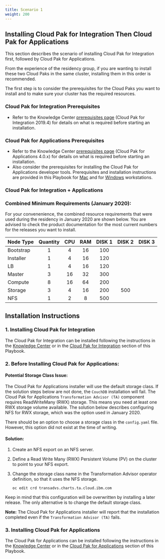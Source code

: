```yaml
---
title: Scenario 1
weight: 200
---
```

## **Installing Cloud Pak for Integration Then Cloud Pak for Applications**

This section describes the scenario of installing Cloud Pak 
for Integration first, followed by Cloud Pak for Applications. 

From the experience of the residency group, if you are wanting to 
install these two Cloud Paks in the same cluster, installing them in
this order is recommended.

The first step is to consider the prerequisites for the Cloud Paks you
want to install and to make sure your cluster has the required resources.

### **Cloud Pak for Integration Prerequisites**
* Refer to the Knowledge Center 
[prerequisites page](https://www.ibm.com/support/knowledgecenter/SSGT7J_19.4/install/sysreqs.html) 
(Cloud Pak for Integration 2019.4)
for details on what is required before starting an installation.

### **Cloud Pak for Applications Prerequisites**
* Refer to the Knowledge Center 
[prerequisites page](https://www.ibm.com/support/knowledgecenter/SSCSJL_4.x/install-prerequisites.html) 
(Cloud Pak for Applications 4.0.x) 
for details on what is required before starting an installation.
* Also consider the prerequisites for installing the Cloud Pak for Applications
developer tools. Prerequisites and installation instructions are provided in
this Playbook for [Mac](/apps/cp4a_install_dev_tools_mac/) and for
[Windows](/apps/cp4a_install_dev_tools_win/) workstations.

### **Cloud Pak for Integration + Applications** 
### **Combined Minimum Requirements (January 2020):**

For your convenenience, the combined resource requirements that were used
during the residency in January 2020 are shown below. You are advised to 
check the product documentation for the most current numbers for the 
releases you want to install.

| Node Type | Quantity| CPU | RAM | DISK 1 |DISK 2 | DISK 3 |
| :---------- | :------: | :-------: | :---: | :----: | :----: | :----: |
| Bootstrap | 1 | 4 | 16 | 100 | | |
| Installer | 1 | 4 | 16 | 120 | | |
| LB | 1 | 4 | 16 |120 | | |
| Master | 3 | 16 | 32 | 300 | | |
| Compute | 8 | 16 | 64 | 200|  |  |
| Storage | 3 | 4 | 16 | 200 | 500 |  |
| NFS | 1 | 2 | 8 | 500 |  |  |

## **Installation Instructions**

### 1. **Installing Cloud Pak for Integration**

The Cloud Pak for Integration can be installed following the instructions
in the 
[Knowledge Center](https://www.ibm.com/support/knowledgecenter/SSGT7J_19.4/install/install.html) 
or in the [Cloud Pak for Integration](/integration/introduction)
section of this Playbook.

### 2. **Before Installing Cloud Pak for Applications:**

#### **Potential Storage Class Issue:** 

   The Cloud Pak for Applications installer will use the default 
   storage class. If the solution steps below are not done, 
   the `CouchDB` installation will fail. The 
   Cloud Pak for Applications `Transformation Advisor (TA)` component 
   requires ReadWriteMany (RWX) storage. This means you need 
   at least one RWX storage volume available. The solution below 
   describes configuring NFS for RWX storage, which was the option
   used in January 2020.

   There should be an option to choose a storage class in 
   the `config.yaml` file. However,  this option did not exist at the 
   time of writing.

#### **Solution:**

1. Create an NFS export on an NFS server.
2. Define a Read Write Many (RWX) Persistent Volume (PV) 
on the cluster to point to your NFS export.
3. Change the storage class name in the Transformation
Advisor operator definition, so that it uses the NFS storage.

    ``` 
    oc edit crd transadvs.charts.ta.cloud.ibm.com 
    ```

Keep in mind that this configuration will be overwritten by installing 
a later release. The only alternative is to change the default storage class.

**Note:** The Cloud Pak for Applications installer will report 
that the installation completed 
even if the `Transformation Advisor (TA)` fails.

### 3. **Installing Cloud Pak for Applications**

The Cloud Pak for Applications can be installed following the instructions
in the 
[Knowledge Center](https://www.ibm.com/support/knowledgecenter/SSCSJL_4.0.x/install-icpa.html) 
or in the [Cloud Pak for Applications](/apps/cp4a_overview)
section of this Playbook.


